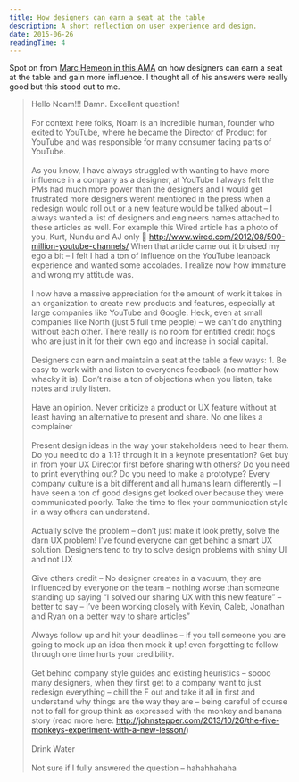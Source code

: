 ```yaml
---
title: How designers can earn a seat at the table
description: A short reflection on user experience and design.
date: 2015-06-26
readingTime: 4
---
```


Spot on from <a href="https://www.designernews.co/stories/51481-ama-marc-hemeon-cofounder-north-designer-at-hodinkee--" target="_blank">Marc Hemeon in this AMA</a> on how designers can earn a seat at the table and gain more influence. I thought all of his answers were really good but this stood out to me.


>Hello Noam!!! Damn. Excellent question!
<br><br>
For context here folks, Noam is an incredible human, founder who exited to YouTube, where he became the Director of Product for YouTube and was responsible for many consumer facing parts of YouTube.
<br><br>
As you know, I have always struggled with wanting to have more influence in a company as a designer, at YouTube I always felt the PMs had much more power than the designers and I would get frustrated more designers werent mentioned in the press when a redesign would roll out or a new feature would be talked about &#8211; I always wanted a list of designers and engineers names attached to these articles as well. For example this Wired article has a photo of you, Kurt, Nundu and AJ only 🙁 http://www.wired.com/2012/08/500-million-youtube-channels/ When that article came out it bruised my ego a bit &#8211; I felt I had a ton of influence on the YouTube leanback experience and wanted some accolades. I realize now how immature and wrong my attitude was.
<br><br>
I now have a massive appreciation for the amount of work it takes in an organization to create new products and features, especially at large companies like YouTube and Google. Heck, even at small companies like North (just 5 full time people) &#8211; we can&#8217;t do anything without each other. There really is no room for entitled credit hogs who are just in it for their own ego and increase in social capital.
<br><br>
Designers can earn and maintain a seat at the table a few ways: 1. Be easy to work with and listen to everyones feedback (no matter how whacky it is). Don&#8217;t raise a ton of objections when you listen, take notes and truly listen.
<br><br>
Have an opinion. Never criticize a product or UX feature without at least having an alternative to present and share. No one likes a complainer
<br><br>
Present design ideas in the way your stakeholders need to hear them. Do you need to do a 1:1? through it in a keynote presentation? Get buy in from your UX Director first before sharing with others? Do you need to print everything out? Do you need to make a prototype? Every company culture is a bit different and all humans learn differently &#8211; I have seen a ton of good designs get looked over because they were communicated poorly. Take the time to flex your communication style in a way others can understand.
<br><br>
Actually solve the problem &#8211; don&#8217;t just make it look pretty, solve the darn UX problem! I&#8217;ve found everyone can get behind a smart UX solution. Designers tend to try to solve design problems with shiny UI and not UX
<br><br>
Give others credit &#8211; No designer creates in a vacuum, they are influenced by everyone on the team &#8211; nothing worse than someone standing up saying &#8220;I solved our sharing UX with this new feature&#8221; &#8211; better to say &#8211; I&#8217;ve been working closely with Kevin, Caleb, Jonathan and Ryan on a better way to share articles&#8221;
<br><br>
Always follow up and hit your deadlines &#8211; if you tell someone you are going to mock up an idea then mock it up! even forgetting to follow through one time hurts your credibility.
<br><br>
Get behind company style guides and existing heuristics &#8211; soooo many designers, when they first get to a company want to just redesign everything &#8211; chill the F out and take it all in first and understand why things are the way they are &#8211; being careful of course not to fall for group think as expressed with the monkey and banana story (read more here: http://johnstepper.com/2013/10/26/the-five-monkeys-experiment-with-a-new-lesson/)
<br><br>
Drink Water
<br><br>
Not sure if I fully answered the question &#8211; hahahhahaha